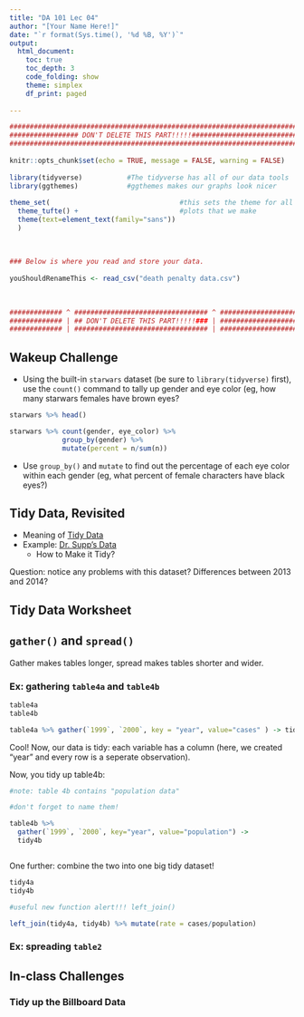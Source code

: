 ```yaml
---
title: "DA 101 Lec 04"
author: "[Your Name Here!]"
date: "`r format(Sys.time(), '%d %B, %Y')`"
output: 
  html_document:
    toc: true
    toc_depth: 3
    code_folding: show
    theme: simplex
    df_print: paged
  
---
```


```r
###########################################################################
################# DON'T DELETE THIS PART!!!!!##############################
###########################################################################
                                                                          #
knitr::opts_chunk$set(echo = TRUE, message = FALSE, warning = FALSE)      #
                                                                          #
library(tidyverse)           #The tidyverse has all of our data tools     #
library(ggthemes)            #ggthemes makes our graphs look nicer        #
                                                                          # 
theme_set(                                #this sets the theme for all    #
  theme_tufte() +                         #plots that we make             #
  theme(text=element_text(family="sans"))                                 #
  )                                                                       #
                                                                          #
                                                                          #
                                                                          #
### Below is where you read and store your data.                          #
                                                                          #
youShouldRenameThis <- read_csv("death penalty data.csv")
                                                                          #
                                                                          #
                                                                          #
############# ^ ################################# ^ #######################
############# | ## DON'T DELETE THIS PART!!!!!### | #######################
############# | ################################# | #######################
```

## Wakeup Challenge

- Using the built-in `starwars` dataset (be sure to `library(tidyverse)` first), use the `count()` command to tally up gender and eye color (eg, how many starwars females have brown eyes?



```r
starwars %>% head()

starwars %>% count(gender, eye_color) %>%
             group_by(gender) %>%
             mutate(percent = n/sum(n))

```



- Use `group_by()` and `mutate` to find out the percentage of each eye color within each gender (eg, what percent of female characters have black eyes?)



## Tidy Data, Revisited

- Meaning of [Tidy Data](https://r4ds.had.co.nz/tidy-data.html) 
- Example:  [Dr. Supp's Data](https://ndownloader.figshare.com/files/2252083)
   -  How to Make it Tidy?
   
   
Question:  notice any problems with this dataset?  Differences between 2013 and 2014?
   

## Tidy Data Worksheet

## `gather()` and `spread()`

Gather makes tables longer, spread makes tables shorter and wider.


### Ex: gathering `table4a` and `table4b`

```r
table4a
table4b

table4a %>% gather(`1999`, `2000`, key = "year", value="cases" ) -> tidy4a

```

Cool!  Now, our data is tidy:  each variable has a column (here, we created "year" and every row is a seperate observation).

Now, you tidy up table4b:

```r
#note: table 4b contains "population data"

#don't forget to name them!

table4b %>% 
  gather(`1999`, `2000`, key="year", value="population") -> 
  tidy4b



```

One further:  combine the two into one big tidy dataset!

```r

tidy4a
tidy4b

#useful new function alert!!! left_join()

left_join(tidy4a, tidy4b) %>% mutate(rate = cases/population)

```


### Ex: spreading `table2`

## In-class Challenges

### Tidy up the Billboard Data



